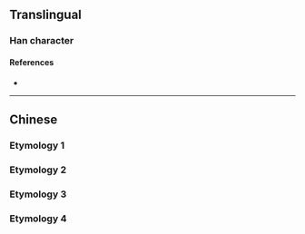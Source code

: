 {{character info/new}}
==Translingual==

===Han character===
{{Han char|rn=32|rad=土|as=05|sn=8|four=|canj=FBG|ids=⿱龸土}}

====References====
* {{Han ref|kx=0226.130|dkj=04968|dj=0461.270|hdz=10431.020|uh=5763|ud=22371}}

----

==Chinese==

===Etymology 1===
{{zh-see|堂|ssv}}

===Etymology 2===
{{zh-see|鏜|ss}}

===Etymology 3===
{{zh-see|嘡|ss}}

===Etymology 4===
{{zh-see|膛|ss}}